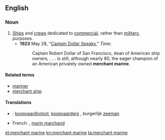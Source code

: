 ==English==

===Noun===
{{en-noun|head=[[merchant]] [[marine]]}}

# [[ship|Ship]]s and [[crew]]s dedicated to [[commercial]], rather than [[military]], purposes.
#* '''1923''' May 28, "[http://www.time.com/time/magazine/article/0,9171,715507,00.html Captain Dollar Speaks]," ''Time'':
#*: Captain Robert Dollar of San Francisco, dean of American ship owners, . . . is still, although nearly 80, the eager champion of an American privately owned '''merchant marine'''.

====Related terms====
* [[mariner]]
* [[merchant ship]]

====Translations====
{{checktrans-top}}
* {{ttbc|nl}}: [[koopvaardijvloot]], [[koopvaarders]] {{g|m-p}}, burgerlijk [[zeeman]] {{g|m}}
* French: {{t+check|fr|marine marchande}}, [[marin marchand]] {{g|m}}
{{trans-bottom}}

[[et:merchant marine]]
[[kn:merchant marine]]
[[ta:merchant marine]]